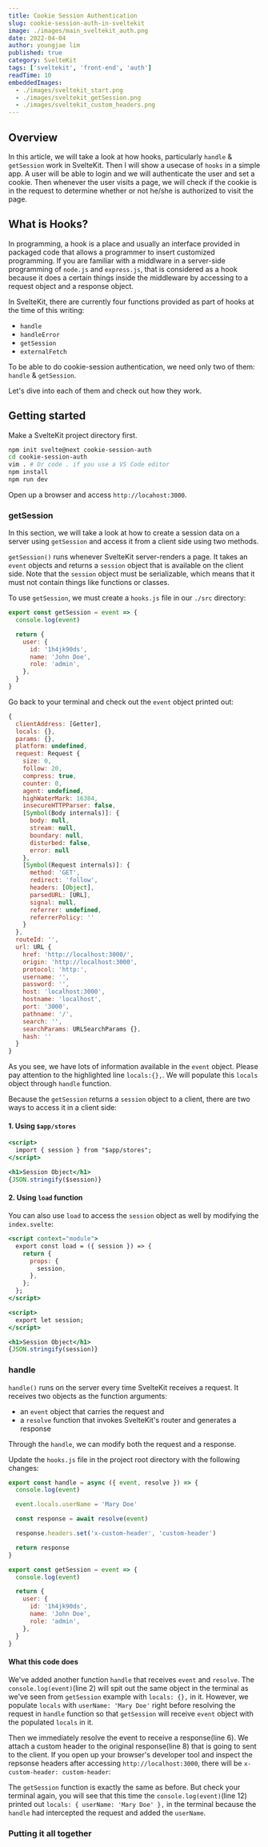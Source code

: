 ```yaml
---
title: Cookie Session Authentication
slug: cookie-session-auth-in-sveltekit
image: ./images/main_sveltekit_auth.png
date: 2022-04-04
author: youngjae lim
published: true
category: SvelteKit
tags: ['sveltekit', 'front-end', 'auth']
readTime: 10
embeddedImages:
  - ./images/sveltekit_start.png
  - ./images/sveltekit_getSession.png
  - ./images/sveltekit_custom_headers.png
---
```



## Overview

In this article, we will take a look at how hooks, particularly `handle` & `getSession` work in SvelteKit. Then I will show a usecase of `hooks` in a simple app. A user will be able to login and we will authenticate the user and set a cookie. Then whenever the user visits a page, we will check if the cookie is in the request to determine whether or not he/she is authorized to visit the page.

## What is Hooks?

In programming, a hook is a place and usually an interface provided in packaged code that allows a programmer to insert customized programming. If you are familiar with a middlware in a server-side programming of `node.js` and `express.js`, that is considered as a hook because it does a certain things inside the middleware by accessing to a request object and a response object.

In SvelteKit, there are currently four functions provided as part of hooks at the time of this writing:

- `handle`
- `handleError`
- `getSession`
- `externalFetch`

To be able to do cookie-session authentication, we need only two of them: `handle` & `getSession`.

Let's dive into each of them and check out how they work.

## Getting started

Make a SvelteKit project directory first.

```bash
npm init svelte@next cookie-session-auth
cd cookie-session-auth
vim . # Or code . if you use a VS Code editor
npm install
npm run dev
```

Open up a browser and access `http://locahost:3000`.

<GatsbyImage image={getImage(props.embeddedImages[0])} alt='sveltekit' />

### getSession

In this section, we will take a look at how to create a session data on a server using `getSession` and access it from a client side using two methods.

`getSession()` runs whenever SvelteKit server-renders a page. It takes an `event` objects and returns a `session` object that is available on the client side. Note that the `session` object must be serializable, which means that it must not contain things like functions or classes.

To use `getSession`, we must create a `hooks.js` file in our `./src` directory:

```jsx file=./src/hooks.js
export const getSession = event => {
  console.log(event)

  return {
    user: {
      id: '1h4jk90ds',
      name: 'John Doe',
      role: 'admin',
    },
  }
}
```

Go back to your terminal and check out the `event` object printed out:

```js file=console.log(event) highlights=3
{
  clientAddress: [Getter],
  locals: {},
  params: {},
  platform: undefined,
  request: Request {
    size: 0,
    follow: 20,
    compress: true,
    counter: 0,
    agent: undefined,
    highWaterMark: 16384,
    insecureHTTPParser: false,
    [Symbol(Body internals)]: {
      body: null,
      stream: null,
      boundary: null,
      disturbed: false,
      error: null
    },
    [Symbol(Request internals)]: {
      method: 'GET',
      redirect: 'follow',
      headers: [Object],
      parsedURL: [URL],
      signal: null,
      referrer: undefined,
      referrerPolicy: ''
    }
  },
  routeId: '',
  url: URL {
    href: 'http://localhost:3000/',
    origin: 'http://localhost:3000',
    protocol: 'http:',
    username: '',
    password: '',
    host: 'localhost:3000',
    hostname: 'localhost',
    port: '3000',
    pathname: '/',
    search: '',
    searchParams: URLSearchParams {},
    hash: ''
  }
}
```

As you see, we have lots of information available in the `event` object. Please pay attention to the highlighted line `locals:{},`. We will populate this `locals` object through `handle` function.

Because the `getSession` returns a `session` object to a client, there are two ways to access it in a client side:

#### 1. Using `$app/stores`

```jsx file=./src/routes/index.svelte
<script>
  import { session } from "$app/stores";
</script>

<h1>Session Object</h1>
{JSON.stringify($session)}
```

<GatsbyImage image={getImage(props.embeddedImages[1])} alt='sveltekit' />

#### 2. Using `load` function

You can also use `load` to access the `session` object as well by modifying the `index.svelte`:

```jsx file=./src/routes/index.svelte
<script context="module">
  export const load = ({ session }) => {
    return {
      props: {
        session,
      },
    };
  };
</script>

<script>
  export let session;
</script>

<h1>Session Object</h1>
{JSON.stringify(session)}
```

<GatsbyImage image={getImage(props.embeddedImages[1])} alt='sveltekit' />

### handle

`handle()` runs on the server every time SvelteKit receives a request. It receives two objects as the function arguments:

- an `event` object that carries the request and
- a `resolve` function that invokes SvelteKit's router and generates a response

Through the `handle`, we can modify both the request and a response.

Update the `hooks.js` file in the project root directory with the following changes:

```jsx file=./src/hooks.js add=1-11
export const handle = async ({ event, resolve }) => {
  console.log(event)

  event.locals.userName = 'Mary Doe'

  const response = await resolve(event)

  response.headers.set('x-custom-header', 'custom-header')

  return response
}

export const getSession = event => {
  console.log(event)

  return {
    user: {
      id: '1h4jk90ds',
      name: 'John Doe',
      role: 'admin',
    },
  }
}
```

#### What this code does

We've added another function `handle` that receives `event` and `resolve`. The `console.log(event)`(line 2) will spit out the same object in the terminal as we've seen from `getSession` example with `locals: {},` in it. However, we populate `locals` with `userName: 'Mary Doe'` right before resolving the request in `handle` function so that `getSession` will receive `event` object with the populated `locals` in it.

Then we immediately resolve the event to receive a response(line 6). We attach a custom header to the original response(line 8) that is going to sent to the client. If you open up your browser's developer tool and inspect the repsonse headers after accessing `http://localhost:3000`, there will be `x-custom-header: custom-header`:

<GatsbyImage image={getImage(props.embeddedImages[2])} alt='sveltekit' />

The `getSession` function is exactly the same as before. But check your terminal again, you will see that this time the `console.log(event)`(line 12) printed out `locals: { userName: 'Mary Doe' },` in the terminal because the `handle` had intercepted the request and added the `userName`.

### Putting it all together
